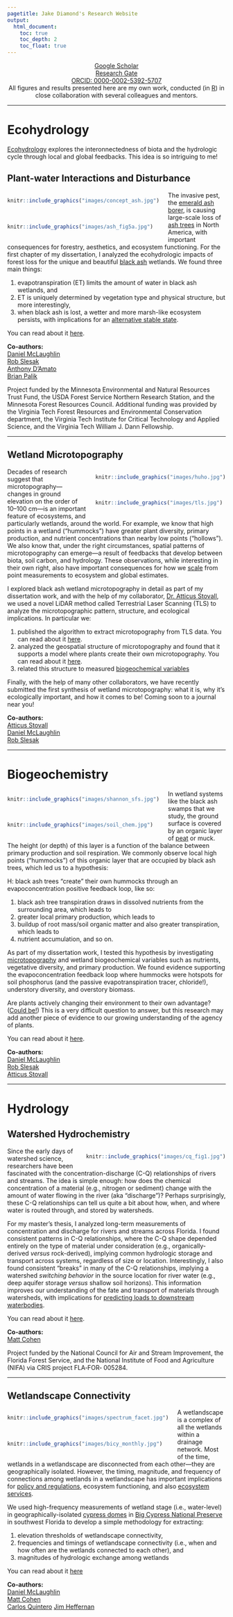 ```yaml
---
pagetitle: Jake Diamond's Research Website
output: 
  html_document:
    toc: true 
    toc_depth: 2
    toc_float: true
---
```


<center>[Google Scholar](https://scholar.google.com/citations?user=BsBmdAUAAAAJ&hl=en)  
[Research Gate](https://www.researchgate.net/profile/Jacob_Diamond)  
[ORCID: 0000-0002-5392-5707](http://orcid.org/0000-0002-5392-5707)  
All figures and results presented here are my own work, conducted (in [R](https://www.r-project.org/)) in close collaboration with several colleagues and mentors.
</center> 

***

# **Ecohydrology**

[Ecohydrology](https://en.wikipedia.org/wiki/Ecohydrology) explores the interonnectedness of 
biota and the hydrologic cycle through local and global feedbacks. 
This idea is so intriguing to me! 

## Plant-water Interactions and Disturbance

<div style= "float:left;position: relative;margin-right: 20px">
```r
knitr::include_graphics("images/concept_ash.jpg")
```
\
```r
knitr::include_graphics("images/ash_fig5a.jpg")
```
</div>
The invasive pest, the [emerald ash borer](http://www.emeraldashborer.info/), is causing large-scale loss of [ash trees](https://en.wikipedia.org/wiki/Fraxinus) in North America, with important consequences for forestry, aesthetics, and ecosystem functioning. For the first chapter of my dissertation, I analyzed the ecohydrologic impacts of forest loss for the unique and beautiful [black ash](https://en.wikipedia.org/wiki/Fraxinus_nigra) wetlands. We found three main things:  

1. evapotranspiration (ET) limits the amount of water in black ash wetlands, and 
2. ET is uniquely determined by vegetation type and physical structure, but more interestingly,  
3. when black ash is lost, a wetter and more marsh-like ecosystem persists, with implications for an [alternative stable state](https://en.wikipedia.org/wiki/Alternative_stable_state). 

You can read about it [here](./docs/Diamond et al. (2018).pdf).  

**Co-authors:**  
[Daniel McLaughlin](https://frec.vt.edu/people/McLaughlin.html)  
[Rob Slesak](https://mn.gov/frc/rob-slesak.html)  
[Anthony D'Amato](http://www.uvm.edu/rsenr/tonydamato/)  
[Brian Palik](https://www.nrs.fs.fed.us/people/Palik)  

Project funded by the Minnesota Environmental and
Natural Resources Trust Fund, the USDA Forest Service Northern
Research Station, and the Minnesota Forest Resources Council.
Additional funding was provided by the Virginia Tech Forest Resources
and Environmental Conservation department, the Virginia Tech
Institute for Critical Technology and Applied Science, and the Virginia
Tech William J. Dann Fellowship.

***

## Wetland Microtopography {#anchormicro}

<div style= "float:right;position: relative;margin-left: 20px">
```r
knitr::include_graphics("images/huho.jpg")
```
\
```r
knitr::include_graphics("images/tls.jpg")
```
</div>

Decades of research suggest that microtopography---changes in ground elevation on the order of 10--100 cm---is an important feature of ecosystems, and particularly wetlands, around the world. For example, we know that high points in a wetland ("hummocks") have greater plant diversity, primary production, and nutrient concentrations than nearby low points ("hollows"). We also know that, under the right circumstances, spatial patterns of microtopography can emerge---a result of feedbacks that develop between biota, soil carbon, and hydrology. These observations, while interesting in their own right, also have important consequences for how we [scale](https://esajournals.onlinelibrary.wiley.com/doi/epdf/10.2307/1941447) from point measurements to ecosystem and global estimates.

I explored black ash wetland microtopography in detail as part of my dissertation work, and with the help of my collaborator, [Dr. Atticus Stovall](https://atticusstovall.wordpress.com/), we used a novel LiDAR method called Terrestrial Laser Scanning (TLS) to analyze the microtopographic pattern, structure, and ecological implications. In particular we:

1. published the algorithm to extract microtopography from TLS data. You can read about it [here](./docs/Stovall et al_2019_TLS.pdf).
2. analyzed the geospatial structure of microtopography and found that it supports a model where plants
create their own microtopography. You can read about it [here](./docs/Diamond et al_Microtopo pattern.pdf).
3. related this structure to measured [biogeochemical variables](#anchorbgc)

Finally, with the help of many other collaborators, we have recently submitted the first synthesis of
wetland microtopography: what it is, why it's ecologically important, and how it comes to be! Coming soon to a journal near you!

**Co-authors:**  
[Atticus Stovall](https://atticusstovall.wordpress.com/)  
[Daniel McLaughlin](https://frec.vt.edu/people/McLaughlin.html)  
[Rob Slesak](https://mn.gov/frc/rob-slesak.html)  

***

# **Biogeochemistry** {#anchorbgc} 

<div style= "float:left;position: relative;margin-right: 20px">
```r
knitr::include_graphics("images/shannon_sfs.jpg")
```
\
```r
knitr::include_graphics("images/soil_chem.jpg")
```
</div>

In wetland systems like the black ash swamps that we study, the ground surface is covered by an organic layer of [peat](https://en.wikipedia.org/wiki/Peat) or muck. The height (or depth) of this layer is a function of the balance between primary production and soil respiration. We commonly observe local high points ("hummocks") of this organic layer that are occupied by black ash trees, which led us to a hypothesis:

H: black ash trees "create" their own hummocks through an evapoconcentration positive feedback loop, like so:

1. black ash tree transpiration draws in dissolved nutrients from the surrounding area, which leads to 
2. greater local primary production, which leads to 
3. buildup of root mass/soil organic matter and also greater transpiration, which leads to 
4. nutrient accumulation, and so on.

As part of my dissertation work, I tested this hypothesis by investigating [microtopography](#anchormicro) and wetland biogeochemical variables such as nutrients, vegetative diversity, and primary production. We found evidence supporting the evapoconcentration feedback loop where hummocks were hotspots for soil phosphorus (and the passive evapotranspiration tracer, chloride!), understory diversity, and overstory biomass. 

Are plants actively changing their environment to their own advantage? ([Could be!](https://www.youtube.com/watch?v=CrrSAc-vjG4)) This is a very difficult question to answer, but this research may add another piece of evidence to our growing understanding of the agency of plants.

You can read about it [here](./docs/Diamond et al_2020_Microtopo organizing.pdf).
\ 

**Co-authors:**  
[Daniel McLaughlin](https://frec.vt.edu/people/McLaughlin.html)  
[Rob Slesak](https://mn.gov/frc/rob-slesak.html)  
[Atticus Stovall](https://atticusstovall.wordpress.com/)  

***

# **Hydrology**

## Watershed Hydrochemistry

<div style= "float:right;position: relative;margin-left: 20px">
```r
knitr::include_graphics("images/cq_fig1.jpg")
```
</div>

Since the early days of watershed science, researchers have been fascinated with the concentration-discharge (C-Q) relationships of rivers and streams. The idea is simple enough: how does the chemical concentration of a material (e.g., nitrogen or sediment) change with the amount of water flowing in the river (aka "discharge")? Perhaps surprisingly, these C-Q relationships can tell us quite a bit about how, when, and where water is routed through, and stored by watersheds.

For my master's thesis, I analyzed long-term measurements of concentration and discharge for rivers and streams across Florida. I found consistent patterns in C-Q relationships, where the C-Q shape depended entirely on the type of material under consideration (e.g., organically-derived *versus* rock-derived), implying common hydrologic storage and transport across systems, regardless of size or location. Interestingly, I also found consistent "breaks" in many of the C-Q relationships, implying a watershed *switching behavior* in the source location for river water (e.g., deep aquifer storage *versus* shallow soil horizons). This information improves our understanding of the fate and transport of materials through watersheds, with implications for [predicting loads to downstream waterbodies](https://en.wikipedia.org/wiki/Total_maximum_daily_load).

You can read about it [here](./docs/Diamond and Cohen_2018.pdf).

**Co-authors:**  
[Matt Cohen](http://sfrc.ufl.edu/ecohydrology/)

Project funded by the  National Council for Air
and Stream Improvement, the Florida Forest Service, and the National
Institute of Food and Agriculture (NIFA) via CRIS project FLA‐FOR‐
005284.

***

## Wetlandscape Connectivity

<div style= "float:left;position: relative;margin-right: 20px">
```r
knitr::include_graphics("images/spectrum_facet.jpg")
```
\
```r
knitr::include_graphics("images/bicy_monthly.jpg")
```
</div>

A wetlandscape is a complex of all the wetlands within a drainage network. Most of the time, wetlands in a wetlandscape are disconnected from each other---they are geographically isolated. However, the timing, magnitude, and frequency of connections among wetlands in a wetlandscape has important implications for [policy and regulations](https://www.epa.gov/wotus-rule), ecosystem functioning, and also [ecosystem services](https://en.wikipedia.org/wiki/Ecosystem_services).

We used high-frequency measurements of wetland stage (i.e., water-level) in geographically-isolated [cypress domes](https://www.google.com/search?q=cypress+domes&source=lnms&tbm=isch&sa=X&ved=0ahUKEwia6_2Yjs_cAhVLj1kKHbB5CFEQ_AUICigB&biw=1920&bih=898) in [Big Cypress National Preserve](https://www.google.com/maps/@26.0346239,-81.0811382,3853m/data=!3m1!1e3) in southwest Florida to develop a simple methodology for extracting:  

1. elevation thresholds of wetlandscape connectivity,
2. frequencies and timings of wetlandscape connectivity (i.e., when and how often are the wetlands connected to each other), and
3. magnitudes of hydrologic exchange among wetlands

You can read about it [here](./docs/McLaughlin et al_2019_Wetland connectivity.pdf)

**Co-authors:**  
[Daniel McLaughlin](https://frec.vt.edu/people/McLaughlin.html)  
[Matt Cohen](http://sfrc.ufl.edu/ecohydrology/)  
[Carlos Quintero](https://www.researchgate.net/profile/Carlos_Quintero24)
[Jim Heffernan](https://heffernanlab.weebly.com/)

